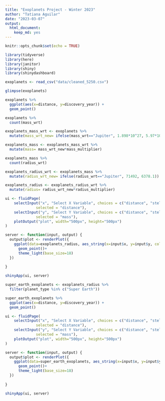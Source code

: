 ```yaml
---
title: "Exoplanets Project - Winter 2023"
author: "Tatiana Aguilar"
date: "2023-03-07"
output: 
  html_document: 
    keep_md: yes
---
```


```r
knitr::opts_chunk$set(echo = TRUE)
```

```r
library(tidyverse)
library(here)
library(janitor)
library(shiny)
library(shinydashboard)
```

```r
exoplanets <- read_csv("data/cleaned_5250.csv")
```

```r
glimpse(exoplanets)
```

```r
exoplanets %>% 
  ggplot(aes(x=distance, y=discovery_year)) +
  geom_point()
```

```r
exoplanets %>% 
  count(mass_wrt)
```

```r
exoplanets_mass_wrt <- exoplanets %>% 
  mutate(mass_wrt_new= ifelse(mass_wrt=="Jupiter", 1.898*10^27, 5.97*10^24))
```

```r
exoplanets_mass <- exoplanets_mass_wrt %>% 
  mutate(mass= mass_wrt_new*mass_multiplier)
```

```r
exoplanets_mass %>% 
  count(radius_wrt)
```

```r
exoplanets_radius_wrt <- exoplanets_mass %>% 
  mutate(radius_wrt_new= ifelse(radius_wrt=="Jupiter", 71492, 6378.1))
```

```r
exoplanets_radius <- exoplanets_radius_wrt %>% 
  mutate(radius= radius_wrt_new*radius_multiplier)
```

```r
ui <- fluidPage(
    selectInput("x", "Select X Variable", choices = c("distance", "stellar_magnitude", "discovery_year", "mass", "radius", "orbital_period", "eccentricity"), 
              selected = "distance"),
    selectInput("y", "Select Y Variable", choices = c("distance", "stellar_magnitude", "discovery_year", "mass", "radius", "orbital_period", "eccentricity"), 
              selected = "mass"),
    plotOutput("plot", width="500px", height="500px")
)

server <- function(input, output) {
  output$plot <- renderPlot({
    ggplot(data=exoplanets_radius, aes_string(x=input$x, y=input$y, color="planet_type"))+
      geom_point()+
      theme_light(base_size=18)
  })
  
}

shinyApp(ui, server)
```

```r
super_earth_exoplanets <- exoplanets_radius %>% 
  filter(planet_type %in% c("Super Earth"))
```

```r
super_earth_exoplanets %>% 
  ggplot(aes(x=distance, y=discovery_year)) +
  geom_point()
```

```r
ui <- fluidPage(
    selectInput("x", "Select X Variable", choices = c("distance", "stellar_magnitude", "discovery_year", "mass", "radius", "orbital_period", "eccentricity"), 
              selected = "distance"),
    selectInput("y", "Select Y Variable", choices = c("distance", "stellar_magnitude", "discovery_year", "mass", "radius", "orbital_period", "eccentricity"), 
              selected = "mass"),
    plotOutput("plot", width="500px", height="500px")
)

server <- function(input, output) {
  output$plot <- renderPlot({
    ggplot(data=super_earth_exoplanets, aes_string(x=input$x, y=input$y, color="detection_method"))+
      geom_point()+
      theme_light(base_size=18)
  })
  
}

shinyApp(ui, server)
```


